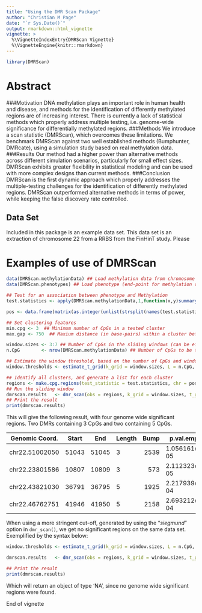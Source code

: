 ```yaml
---
title: "Using the DMR Scan Package"
author: "Christian M Page"
date: "`r Sys.Date()`"
output: rmarkdown::html_vignette
vignette: >
  %\VignetteIndexEntry{DMRScan Vignette}
  %\VignetteEngine{knitr::rmarkdown}
---
```


```r
library(DMRScan)
```
# Abstract
###Motivation
DNA methylation plays an important role in human health and disease, and methods for the identification of differently methylated regions are of    increasing interest. There is currently a lack of statistical methods which properly address multiple testing, i.e. genome-wide significance for    differentially methylated regions.
###Methods
We introduce a scan statistic (DMRScan), which overcomes these limitations. We benchmark DMRScan against two well established methods (Bumphunter,  DMRcate), using a simulation study based on real methylation data.
###Results
Our method had a higher power than alternative methods across different simulation scenarios, particularly for small effect sizes. DMRScan exhibits greater flexibility in statistical modeling and can be used with more complex designs than current methods.
###Conclusion
DMRScan is the first dynamic approach which properly addresses the multiple-testing challenges for the identification of differently methylated     regions. DMRScan outperformed alternative methods in terms of power, while keeping the false discovery rate controlled.

## Data Set
Included in this package is an example data set. This data set is an extraction of chromosome 22 from a RRBS from the FinHinT study. Please  


# Examples of use of DMRScan

```r
data(DMRScan.methylationData) ## Load methylation data from chromosome 22
data(DMRScan.phenotypes) ## Load phenotype (end-point for methylation data)

## Test for an association between phenotype and Methylation
test.statistics <- apply(DMRScan.methylationData,1,function(x,y)summary(glm(y ~ x, family = binomial(link = "logit")))$coefficients[2,3], y = DMRScan.phenotypes)

pos <- data.frame(matrix(as.integer(unlist(strsplit(names(test.statistics),split="chr|[.]"))), ncol = 3, byrow = TRUE))[,-1] ## Set chromosomal position to each test-statistic

## Set clustering features 
min.cpg <- 3  ## Minimum number of CpGs in a tested cluster
max.gap <- 750  ## Maxium distance (in base-pairs) within a cluster before it is broken up into two seperate cluster 

window.sizes <- 3:7 ## Number of CpGs in the sliding windows (can be either a single number or a sequence)
n.CpG        <- nrow(DMRScan.methylationData) ## Number of CpGs to be tested

## Estimate the window threshold, based on the number of CpGs and window sizes
window.thresholds <- estimate_t_grid(k_grid = window.sizes, L = n.CpG, method = "zhang", mcmc = 10000)

## Identify all clusters, and generate a list for each cluster
regions <- make.cpg.regions(test_statistic = test.statistics, chr = pos[,1], pos = pos[,2], max.gap = max.gap, min.cpg = min.cpg)
## Run the sliding window
dmrscan.results   <- dmr_scan(obs = regions, k_grid = window.sizes, t_grid = window.thresholds)
## Print the result
print(dmrscan.results)

```
This will give the following result, with four genome wide significant regions. Two DMRs containing 3 CpGs and two containing 5 CpGs. 

| Genomic Coord. | Start |  End  |Length | Bump |   p.val.emp |           Pos          |
|----------------|-------|-------|-------|-----:|-------------|-------------------------
| chr22.51002050 | 51043 | 51045 |     3 | 2539 | 1.056161e-05| chr22:51002050-51002059|
| chr22.23801586 | 10807 | 10809 |     3 | 573  | 2.112323e-05| chr22:23801586-23801597|
| chr22.43821030 | 36791 | 36795 |     5 | 1925 | 2.217939e-04| chr22:43821030-43821098|
| chr22.46762751 | 41946 | 41950 |     5 | 2158 | 2.693212e-04| chr22:46762751-46762782|


When using a more stringent cut-off, generated by using the "_siegmund_" option in `dmr_scan()`, we get no significant regions on the same data set. Exemplified by the syntax below:

```r
window.thresholds <- estimate_t_grid(k_grid = window.sizes, L = n.CpG, method = "siegmund")

dmrscan.results   <- dmr_scan(obs = regions, k_grid = window.sizes, t_grid = window.thresholds)

## Print the result
print(dmrscan.results)
```
Which will return an object of type 'NA', since no genome wide significant regions were found.

End of vignette
